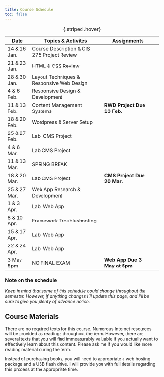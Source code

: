 ```yaml
---
title: Course Schedule 
toc: false
---
```


Date|Topics & Activites|Assignments
--|---|---|---
14 & 16 Jan.|Course Description & CIS 275 Project Review
21 & 23 Jan.|HTML & CSS Review
28 & 30 Jan.|Layout Techniques & Responsive Web Design
4 & 6 Feb.|Responsive Design & Development
11 & 13 Feb.|Content Management Systems|**RWD Project Due 13 Feb.**
18 & 20 Feb.|Wordpress & Server Setup
25 & 27 Feb.|Lab: CMS Project
4 & 6 Mar.|Lab:CMS Project
11 & 13 Mar.|SPRING BREAK
18 & 20 Mar.|Lab:CMS Project|**CMS Project Due 20 Mar.**
25 & 27 Mar.|Web App Research & Development
1 & 3 Apr.|Lab: Web App
8 & 10 Apr.|Framework Troubleshooting
15 & 17 Apr.|Lab: Web App
22 & 24 Apr.|Lab: Web App
3 May 5pm|NO FINAL EXAM|**Web App Due 3 May at 5pm**

: {.striped .hover}

### Note on the schedule

*Keep in mind that some of this schedule could change throughout the semester. However, if anything changes I'll update this page, and I'll be sure to give you plenty of advance notice.*

## Course Materials

There are no required texts for this course. Numerous Internet resources will be provided as readings throughout the term. However, there are several texts that you will find immeasurably valuable if you actually want to effectively learn about this content. Please ask me if you would like more reading material during the term.

Instead of purchasing books, you will need to appropriate a web hosting package and a USB flash drive. I will provide you with full details regarding this process at the appropriate time.
